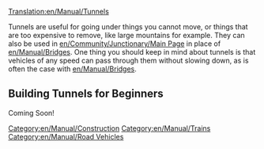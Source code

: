 [[Translation:en/Manual/Tunnels]]
[[Category:en/Manual/Construction]]
[[Category:en/Manual/Trains]]
[[Category:en/Manual/Road Vehicles]]

Tunnels are useful for going under things you cannot move, or things that are too expensive to remove, like large mountains for example. They can also be used in [[en/Community/Junctionary/Main Page]] in place of [[en/Manual/Bridges]]. One thing you should keep in mind about tunnels is that vehicles of any speed can pass through them without slowing down, as is often the case with [[en/Manual/Bridges]].


==Building Tunnels for Beginners==
Coming Soon!